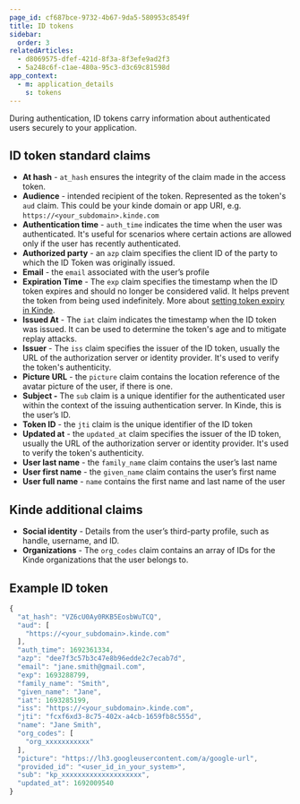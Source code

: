 ```yaml
---
page_id: cf687bce-9732-4b67-9da5-580953c8549f
title: ID tokens
sidebar:
  order: 3
relatedArticles:
  - d8069575-dfef-421d-8f3a-8f3efe9ad2f3
  - 5a248c6f-c1ae-480a-95c3-d3c69c81598d
app_context:
  - m: application_details
    s: tokens
---
```


During authentication, ID tokens carry information about authenticated users securely to your application.

## ID token standard claims

- **At hash** - `at_hash` ensures the integrity of the claim made in the access token.
- **Audience** - intended recipient of the token. Represented as the token's `aud` claim. This could be your kinde domain or app URI, e.g. `https://<your_subdomain>.kinde.com`
- **Authentication time** - `auth_time` indicates the time when the user was authenticated. It's useful for scenarios where certain actions are allowed only if the user has recently authenticated.
- **Authorized party** - an `azp` claim specifies the client ID of the party to which the ID Token was originally issued.
- **Email** - the `email` associated with the user’s profile
- **Expiration Time** - The `exp` claim specifies the timestamp when the ID token expires and should no longer be considered valid. It helps prevent the token from being used indefinitely. More about [setting token expiry in Kinde](/build/tokens/configure-tokens/).
- **Issued At** - The `iat` claim indicates the timestamp when the ID token was issued. It can be used to determine the token's age and to mitigate replay attacks.
- **Issuer** - The `iss` claim specifies the issuer of the ID token, usually the URL of the authorization server or identity provider. It's used to verify the token's authenticity.
- **Picture URL** - the `picture` claim contains the location reference of the avatar picture of the user, if there is one.
- **Subject -** The `sub` claim is a unique identifier for the authenticated user within the context of the issuing authentication server. In Kinde, this is the user’s ID.
- **Token ID** - the `jti` claim is the unique identifier of the ID token
- **Updated at** - the `updated_at` claim specifies the issuer of the ID token, usually the URL of the authorization server or identity provider. It's used to verify the token's authenticity.
- **User last name** - the `family_name` claim contains the user’s last name
- **User first name** - the `given_name` claim contains the user’s first name
- **User full name** - `name` contains the first name and last name of the user

## Kinde additional claims

- **Social identity** - Details from the user’s third-party profile, such as handle, username, and ID.
- **Organizations** - The `org_codes` claim contains an array of IDs for the Kinde organizations that the user belongs to.

## Example ID token

```jsx
{
  "at_hash": "VZ6cU0Ay0RKB5EosbWuTCQ",
  "aud": [
    "https://<your_subdomain>.kinde.com"
  ],
  "auth_time": 1692361334,
  "azp": "dee7f3c57b3c47e8b96edde2c7ecab7d",
  "email": "jane.smith@gmail.com",
  "exp": 1693288799,
  "family_name": "Smith",
  "given_name": "Jane",
  "iat": 1693285199,
  "iss": "https://<your_subdomain>.kinde.com",
  "jti": "fcxf6xd3-8c75-402x-a4cb-1659fb8c555d",
  "name": "Jane Smith",
  "org_codes": [
    "org_xxxxxxxxxxx"
  ],
  "picture": "https://lh3.googleusercontent.com/a/google-url",
  "provided_id": "<user_id_in_your_system>",
  "sub": "kp_xxxxxxxxxxxxxxxxxxxx",
  "updated_at": 1692009540
}
```
